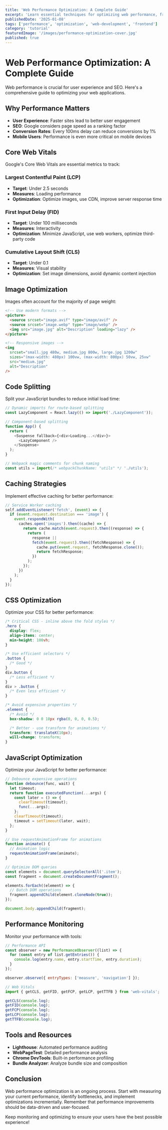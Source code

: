 ```yaml
---
title: 'Web Performance Optimization: A Complete Guide'
excerpt: 'Learn essential techniques for optimizing web performance, from image optimization to code splitting and caching strategies.'
publishedDate: '2025-01-08'
tags: ['performance', 'optimization', 'web-development', 'frontend']
category: 'tutorial'
featuredImage: '/images/performance-optimization-cover.jpg'
published: true
---
```


# Web Performance Optimization: A Complete Guide

Web performance is crucial for user experience and SEO. Here's a comprehensive guide to optimizing your web applications.

## Why Performance Matters

- **User Experience**: Faster sites lead to better user engagement
- **SEO**: Google considers page speed as a ranking factor
- **Conversion Rates**: Every 100ms delay can reduce conversions by 1%
- **Mobile Users**: Performance is even more critical on mobile devices

## Core Web Vitals

Google's Core Web Vitals are essential metrics to track:

### Largest Contentful Paint (LCP)

- **Target**: Under 2.5 seconds
- **Measures**: Loading performance
- **Optimization**: Optimize images, use CDN, improve server response time

### First Input Delay (FID)

- **Target**: Under 100 milliseconds
- **Measures**: Interactivity
- **Optimization**: Minimize JavaScript, use web workers, optimize third-party code

### Cumulative Layout Shift (CLS)

- **Target**: Under 0.1
- **Measures**: Visual stability
- **Optimization**: Set image dimensions, avoid dynamic content injection

## Image Optimization

Images often account for the majority of page weight:

```html
<!-- Use modern formats -->
<picture>
  <source srcset="image.avif" type="image/avif" />
  <source srcset="image.webp" type="image/webp" />
  <img src="image.jpg" alt="Description" loading="lazy" />
</picture>

<!-- Responsive images -->
<img
  srcset="small.jpg 480w, medium.jpg 800w, large.jpg 1200w"
  sizes="(max-width: 480px) 100vw, (max-width: 800px) 50vw, 25vw"
  src="medium.jpg"
  alt="Description"
/>
```

## Code Splitting

Split your JavaScript bundles to reduce initial load time:

```javascript
// Dynamic imports for route-based splitting
const LazyComponent = React.lazy(() => import('./LazyComponent'));

// Component-based splitting
function App() {
  return (
    <Suspense fallback={<div>Loading...</div>}>
      <LazyComponent />
    </Suspense>
  );
}

// Webpack magic comments for chunk naming
const utils = import(/* webpackChunkName: "utils" */ './utils');
```

## Caching Strategies

Implement effective caching for better performance:

```javascript
// Service Worker caching
self.addEventListener('fetch', (event) => {
  if (event.request.destination === 'image') {
    event.respondWith(
      caches.open('images').then((cache) => {
        return cache.match(event.request).then((response) => {
          return (
            response ||
            fetch(event.request).then((fetchResponse) => {
              cache.put(event.request, fetchResponse.clone());
              return fetchResponse;
            })
          );
        });
      })
    );
  }
});
```

## CSS Optimization

Optimize your CSS for better performance:

```css
/* Critical CSS - inline above the fold styles */
.hero {
  display: flex;
  align-items: center;
  min-height: 100vh;
}

/* Use efficient selectors */
.button {
  /* Good */
}
div.button {
  /* Less efficient */
}
div > .button {
  /* Even less efficient */
}

/* Avoid expensive properties */
.element {
  /* Avoid */
  box-shadow: 0 0 10px rgba(0, 0, 0, 0.5);

  /* Better - use transform for animations */
  transform: translateX(10px);
  will-change: transform;
}
```

## JavaScript Optimization

Optimize your JavaScript for better performance:

```javascript
// Debounce expensive operations
function debounce(func, wait) {
  let timeout;
  return function executedFunction(...args) {
    const later = () => {
      clearTimeout(timeout);
      func(...args);
    };
    clearTimeout(timeout);
    timeout = setTimeout(later, wait);
  };
}

// Use requestAnimationFrame for animations
function animate() {
  // Animation logic
  requestAnimationFrame(animate);
}

// Optimize DOM queries
const elements = document.querySelectorAll('.item');
const fragment = document.createDocumentFragment();

elements.forEach((element) => {
  // Batch DOM operations
  fragment.appendChild(element.cloneNode(true));
});

document.body.appendChild(fragment);
```

## Performance Monitoring

Monitor your performance with tools:

```javascript
// Performance API
const observer = new PerformanceObserver((list) => {
  for (const entry of list.getEntries()) {
    console.log(entry.name, entry.startTime, entry.duration);
  }
});

observer.observe({ entryTypes: ['measure', 'navigation'] });

// Web Vitals
import { getCLS, getFID, getFCP, getLCP, getTTFB } from 'web-vitals';

getCLS(console.log);
getFID(console.log);
getFCP(console.log);
getLCP(console.log);
getTTFB(console.log);
```

## Tools and Resources

- **Lighthouse**: Automated performance auditing
- **WebPageTest**: Detailed performance analysis
- **Chrome DevTools**: Built-in performance profiling
- **Bundle Analyzer**: Analyze bundle size and composition

## Conclusion

Web performance optimization is an ongoing process. Start with measuring your current performance, identify bottlenecks, and implement optimizations incrementally. Remember that performance improvements should be data-driven and user-focused.

Keep monitoring and optimizing to ensure your users have the best possible experience!
